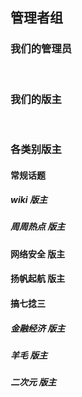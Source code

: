 
## 管理者组

### 我们的管理员

<div className={styles.linuxdoUserCardListContainer}>
    <LinuxdoUserCard linuxdoUsername="Neo"/>
</div>

<br/>

### 我们的版主

<div className={styles.linuxdoUserCardListContainer}>
    <LinuxdoUserCard linuxdoUsername="DOS.DO"/>
    <LinuxdoUserCard linuxdoUsername="Musifei"/>
    <LinuxdoUserCard linuxdoUsername="syokatu"/>
    <LinuxdoUserCard linuxdoUsername="king-huiwen-of-qin"/>
    <LinuxdoUserCard linuxdoUsername="kevin"/>
    <LinuxdoUserCard linuxdoUsername="SMNET"/>
</div>

<br/>

### 各类别版主

#### 常规话题

##### wiki 版主

<div className={styles.linuxdoUserCardListContainer}>
    <LinuxdoUserCard linuxdoUsername="Chenyme"/>
</div>

##### 周周热点 版主

<div className={styles.linuxdoUserCardListContainer}>
    <LinuxdoUserCard linuxdoUsername="supersuper"/>
</div>

#### 网络安全 版主

<div className={styles.linuxdoUserCardListContainer}>
    <LinuxdoUserCard linuxdoUsername="inker"/>
</div>

#### 扬帆起航 版主

<div className={styles.linuxdoUserCardListContainer}>
    <LinuxdoUserCard linuxdoUsername="lekai"/>
    <LinuxdoUserCard linuxdoUsername="magelaile"/>
</div>

#### 搞七捻三

##### 金融经济 版主

<div className={styles.linuxdoUserCardListContainer}>
    <LinuxdoUserCard linuxdoUsername="delph1s"/>
    <LinuxdoUserCard linuxdoUsername="Ambition"/>
    <LinuxdoUserCard linuxdoUsername="NullUser"/>
</div>

##### 羊毛 版主

<div className={styles.linuxdoUserCardListContainer}>
    <LinuxdoUserCard linuxdoUsername="mark_Kawaiii"/>
</div>

##### 二次元 版主

<div className={styles.linuxdoUserCardListContainer}>
    <LinuxdoUserCard linuxdoUsername="mark_Kawaiii"/>
</div>
